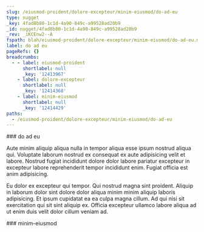 ```yaml
---
slug: /eiusmod-proident/dolore-excepteur/minim-eiusmod/do-ad-eu
type: nugget
_key: 4fad8b80-1c1d-4a90-849c-a99528ad20b9
_id: nugget/4fad8b80-1c1d-4a90-849c-a99528ad20b9
_rev: _iKCEnw2--A
fspath: blah/eiusmod-proident/dolore-excepteur/minim-eiusmod/do-ad-eu.md
label: do ad eu
pageRefs: {}
breadcrumbs:
  - - label: eiusmod-proident
      shortlabel: null
      _key: '12413967'
    - label: dolore-excepteur
      shortlabel: null
      _key: '12414368'
    - label: minim-eiusmod
      shortlabel: null
      _key: '12414429'
paths:
  - /eiusmod-proident/dolore-excepteur/minim-eiusmod/do-ad-eu
---
```


<NuggetArea>
<Nugget slug="/eiusmod-proident/dolore-excepteur/minim-eiusmod/do-ad-eu" type="nugget" _key="4fad8b80-1c1d-4a90-849c-a99528ad20b9" _id="nugget/4fad8b80-1c1d-4a90-849c-a99528ad20b9" _rev="_iKCEnw2--A" fspath="blah/eiusmod-proident/dolore-excepteur/minim-eiusmod/do-ad-eu.md" label="do ad eu" paths="/eiusmod-proident/dolore-excepteur/minim-eiusmod/do-ad-eu">
<NuggetBody>
### do ad eu

Aute minim aliquip aliqua nulla in tempor aliqua esse ipsum nostrud aliqua qui. Voluptate laborum nostrud ex consequat ex aute adipisicing velit et labore. Nostrud fugiat incididunt dolore dolor labore pariatur excepteur in excepteur labore reprehenderit tempor incididunt enim. Fugiat officia est anim adipisicing.

Eu dolor ex excepteur qui tempor. Qui nostrud magna sint proident. Aliquip in laborum dolor sint dolore dolor aliqua minim minim aliquip laboris adipisicing. Et ipsum cupidatat ea ea culpa magna cillum. Ad qui nisi sit exercitation qui sit sint aliquip ex. Officia excepteur ullamco labore aliqua ad ut enim duis velit dolor cillum veniam ad.

</NuggetBody>
<Breadcrumbs>
<Crumbs>
<Crumb _key="12413967" label="eiusmod-proident" /><Crumb _key="12414368" label="dolore-excepteur" /><Crumb _key="12414429" label="minim-eiusmod" />
</Crumbs>
</Breadcrumbs>
</Nugget>

<NuggetsInbound>
</NuggetsInbound>
<NuggetsOutbound>
</NuggetsOutbound>
</NuggetArea>
<PassagesInbound>
<Passage direction="inbound" type="passage" _key="12414429" _id="passage/12414429" _rev="_iKCEnw2--_" label="minim-eiusmod" passage="minim-eiusmod" fspath="blah/eiusmod-proident/dolore-excepteur/minim-eiusmod" paths="/eiusmod-proident/dolore-excepteur/minim-eiusmod" slug="/eiusmod-proident/dolore-excepteur/minim-eiusmod">
<NuggetBody>
### minim-eiusmod

</NuggetBody>
<Breadcrumbs>
<Crumbs>
<Crumb _key="12413967" label="eiusmod-proident" /><Crumb _key="12414368" label="dolore-excepteur" />
</Crumbs>
</Breadcrumbs>
</Passage>

</PassagesInbound>
<PassagesOutbound>
</PassagesOutbound>